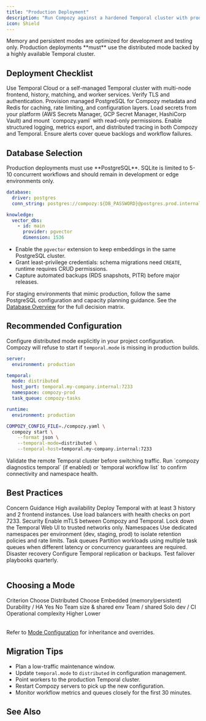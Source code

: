 ```yaml
---
title: "Production Deployment"
description: "Run Compozy against a hardened Temporal cluster with production guardrails and operational best practices."
icon: Shield
---
```


<Callout type="error">
Memory and persistent modes are optimized for development and testing only. Production deployments **must** use the distributed mode backed by a highly available Temporal cluster.
</Callout>

## Deployment Checklist

<List>
  <ListItem title="Managed Temporal" icon="Server">
    Use Temporal Cloud or a self-managed Temporal cluster with multi-node frontend, history, matching, and worker services. Verify TLS and authentication.
  </ListItem>
  <ListItem title="Durable Datastores" icon="Database">
    Provision managed PostgreSQL for Compozy metadata and Redis for caching, rate limiting, and configuration layers.
  </ListItem>
  <ListItem title="Secrets & Config" icon="Key">
    Load secrets from your platform (AWS Secrets Manager, GCP Secret Manager, HashiCorp Vault) and mount `compozy.yaml` with read-only permissions.
  </ListItem>
  <ListItem title="Observability" icon="Activity">
    Enable structured logging, metrics export, and distributed tracing in both Compozy and Temporal. Ensure alerts cover queue backlogs and workflow failures.
  </ListItem>
</List>

## Database Selection

<Callout type="error">
Production deployments must use **PostgreSQL**. SQLite is limited to 5-10 concurrent workflows and should remain in development or edge environments only.
</Callout>

```yaml title="Production database configuration"
database:
  driver: postgres
  conn_string: postgres://compozy:${DB_PASSWORD}@postgres.prod.internal:5432/compozy?sslmode=verify-full

knowledge:
  vector_dbs:
    - id: main
      provider: pgvector
      dimension: 1536
```

- Enable the `pgvector` extension to keep embeddings in the same PostgreSQL cluster.
- Grant least-privilege credentials: schema migrations need `CREATE`, runtime requires CRUD permissions.
- Capture automated backups (RDS snapshots, PITR) before major releases.

For staging environments that mimic production, follow the same PostgreSQL configuration and capacity planning guidance. See the [Database Overview](/docs/database/overview) for the full decision matrix.

## Recommended Configuration

Configure distributed mode explicitly in your project configuration. Compozy will refuse to start if `temporal.mode` is missing in production builds.

```yaml title="compozy.yaml"
server:
  environment: production

temporal:
  mode: distributed
  host_port: temporal.my-company.internal:7233
  namespace: compozy-prod
  task_queue: compozy-tasks

runtime:
  environment: production
```

```bash title="Start with hardened settings"
COMPOZY_CONFIG_FILE=./compozy.yaml \
  compozy start \
    --format json \
    --temporal-mode=distributed \
    --temporal-host=temporal.my-company.internal:7233
```

<Callout type="warning">
Validate the remote Temporal cluster before switching traffic. Run `compozy diagnostics temporal` (if enabled) or `temporal workflow list` to confirm connectivity and namespace health.
</Callout>

## Best Practices

<Table>
  <TableHeader>
    <TableRow>
      <TableHead>Concern</TableHead>
      <TableHead>Guidance</TableHead>
    </TableRow>
  </TableHeader>
  <TableBody>
    <TableRow>
      <TableCell>High availability</TableCell>
      <TableCell>Deploy Temporal with at least 3 history and 2 frontend instances. Use load balancers with health checks on port 7233.</TableCell>
    </TableRow>
    <TableRow>
      <TableCell>Security</TableCell>
      <TableCell>Enable mTLS between Compozy and Temporal. Lock down the Temporal Web UI to trusted networks only.</TableCell>
    </TableRow>
    <TableRow>
      <TableCell>Namespaces</TableCell>
      <TableCell>Use dedicated namespaces per environment (dev, staging, prod) to isolate retention policies and rate limits.</TableCell>
    </TableRow>
    <TableRow>
      <TableCell>Task queues</TableCell>
      <TableCell>Partition workloads using multiple task queues when different latency or concurrency guarantees are required.</TableCell>
    </TableRow>
    <TableRow>
      <TableCell>Disaster recovery</TableCell>
      <TableCell>Configure Temporal replication or backups. Test failover playbooks quarterly.</TableCell>
    </TableRow>
  </TableBody>
</Table>

## Choosing a Mode

<Table>
  <TableHeader>
    <TableRow>
      <TableHead>Criterion</TableHead>
      <TableHead>Choose Distributed</TableHead>
      <TableHead>Choose Embedded (memory/persistent)</TableHead>
    </TableRow>
  </TableHeader>
  <TableBody>
    <TableRow>
      <TableCell>Durability / HA</TableCell>
      <TableCell>Yes</TableCell>
      <TableCell>No</TableCell>
    </TableRow>
    <TableRow>
      <TableCell>Team size & shared env</TableCell>
      <TableCell>Team / shared</TableCell>
      <TableCell>Solo dev / CI</TableCell>
    </TableRow>
    <TableRow>
      <TableCell>Operational complexity</TableCell>
      <TableCell>Higher</TableCell>
      <TableCell>Lower</TableCell>
    </TableRow>
  </TableBody>
  
</Table>

Refer to [Mode Configuration](/docs/configuration/mode-configuration) for inheritance and overrides.

## Migration Tips

- Plan a low-traffic maintenance window.
- Update `temporal.mode` to `distributed` in configuration management.
- Point workers to the production Temporal cluster.
- Restart Compozy servers to pick up the new configuration.
- Monitor workflow metrics and queues closely for the first 30 minutes.

## See Also

<ReferenceCardList>
  <ReferenceCard
    title="Temporal Modes"
    description="Compare memory, persistent, and distributed modes with migration steps"
    href="/docs/deployment/temporal-modes"
    icon="GitBranch"
  />
  <ReferenceCard
    title="Temporal Configuration"
    description="Field-by-field configuration reference"
    href="/docs/configuration/temporal"
    icon="Settings"
  />
  <ReferenceCard
    title="Temporal Troubleshooting"
    description="Resolve connection, performance, and port issues"
    href="/docs/troubleshooting/temporal"
    icon="LifeBuoy"
  />
</ReferenceCardList>
